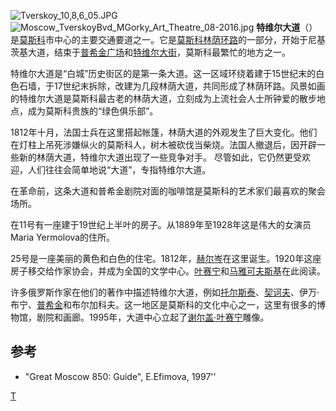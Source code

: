 [[File:Tverskoy_10,8,6_05.JPG|thumb]]
[[File:Moscow_TverskoyBvd_MGorky_Art_Theatre_08-2016.jpg|thumb]]
'''特维尔大道'''（{{lang-ru|Тверской бульвар}}）是[[莫斯科|莫斯科]]市中心的主要交通要道之一。它是[[莫斯科林荫环路|莫斯科林荫环路]]的一部分，开始于尼基茨基大道，结束于[[普希金广场|普希金广场]]和[[特维尔大街|特维尔大街]]，莫斯科最繁忙的地方之一。

特维尔大道是“白城”历史街区的是第一条大道。这一区域环绕着建于15世纪末的白色石墙，于17世纪末拆除，改建为几段林荫大道，共同形成了林荫环路。风景如画的特维尔大道是莫斯科最古老的林荫大道，立刻成为上流社会人士所钟爱的散步地点，成为莫斯科贵族的“绿色俱乐部”。

1812年十月，法国士兵在这里搭起帐篷，林荫大道的外观发生了巨大变化。他们在灯柱上吊死涉嫌纵火的莫斯科人，树木被砍伐当柴烧。法国人撤退后，因开辟一些新的林荫大道，特维尔大道出现了一些竞争对手。 尽管如此，它仍然更受欢迎，人们往往会简单地说“大道”，专指特维尔大道。 

在革命前，这条大道和普希金剧院对面的咖啡馆是莫斯科的艺术家们最喜欢的聚会场所。

在11号有一座建于19世纪上半叶的房子。从1889年至1928年这是伟大的女演员Maria Yermolova的住所。

25号是一座美丽的黄色和白色的住宅。1812年，[[赫尔岑|赫尔岑]]在这里诞生。1920年这座房子移交给作家协会，并成为全国的文学中心。[[谢尔盖·叶赛宁|叶赛宁]]和[[马雅可夫斯基|马雅可夫斯基]]在此阅读。

许多俄罗斯作家在他们的著作中描述特维尔大道，例如[[托尔斯泰|托尔斯泰]]、[[契诃夫|契诃夫]]、伊万·布宁、[[普希金|普希金]]和布尔加科夫。这一地区是莫斯科的文化中心之一，这里有很多的博物馆，剧院和画廊。1995年，大道中心立起了[[谢尔盖·叶赛宁|谢尔盖·叶赛宁]]雕像。

==参考==
*"Great Moscow 850: Guide", E.Efimova, 1997''
{{coord|55|45|43|N|37|36|09|E|region:RU_type:landmark_source:kolossus-ruwiki|display=title}}
[[Category:莫斯科街道|Т]]